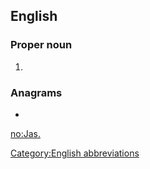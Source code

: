 {{also|jas|jäs|Jas|Jaś}}

==English==

===Proper noun===
{{en-proper noun}}

# {{alternative spelling of|Jas|lang=en}}

===Anagrams===
* {{l|en|JSA}}

[[Category:English abbreviations]]

[[no:Jas.]]